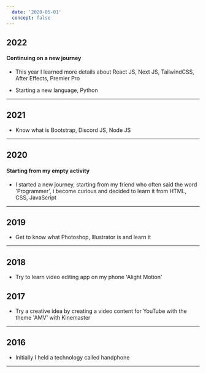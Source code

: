 ```yaml
---
  date: '2020-05-01'
  concept: false
---
```


## 2022

#### Continuing on a new journey

- This year I learned more details about React JS, Next JS, TailwindCSS, After Effects, Premier Pro

- Starting a new language, Python

---

## 2021

- Know what is Bootstrap, Discord JS, Node JS

---

## 2020

#### Starting from my empty activity

- I started a new journey, starting from my friend who often said the word 'Programmer', i become curious and decided to learn it from HTML, CSS, JavaScript

---

## 2019

- Get to know what Photoshop, Illustrator is and learn it

---

## 2018

- Try to learn video editing app on my phone 'Alight Motion'

## 2017

- Try a creative idea by creating a video content for YouTube with the theme 'AMV' with Kinemaster

---

## 2016

- Initially I held a technology called handphone

---
